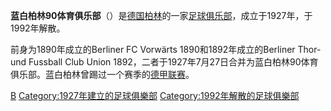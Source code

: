 {{Unreferenced|time=2020-08-31T09:09:42+00:00}}
{{expand english|time=2020-08-08}}
'''蓝白柏林90体育俱乐部'''（{{lang-de|Sportliche Vereinigung Blau-Weiß 1890 e. V.}}）是[[德国|德国]][[柏林|柏林]]的一家[[足球俱乐部|足球俱乐部]]，成立于1927年，于1992年解散。

前身为1890年成立的Berliner FC Vorwärts 1890和1892年成立的Berliner Thor- und Fussball Club Union 1892，二者于1927年7月27日合并为蓝白柏林90体育俱乐部。蓝白柏林曾踢过一个赛季的[[德甲联赛|德甲联赛]]。

{{德国足球甲级联赛}}
{{Authority control}}
[[Category:德国足球俱乐部|B]]
[[Category:1927年建立的足球俱樂部|Category:1927年建立的足球俱樂部]]
[[Category:1992年解散的足球俱樂部|Category:1992年解散的足球俱樂部]]
{{soccer-club-stub}}